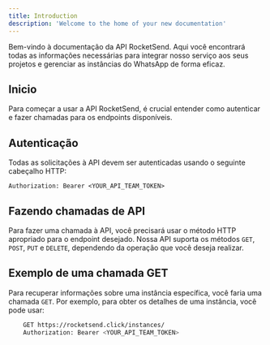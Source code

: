 ```yaml
---
title: Introduction
description: 'Welcome to the home of your new documentation'
---
```


Bem-vindo à documentação da API RocketSend. Aqui você encontrará todas as informações necessárias para integrar nosso serviço aos seus projetos e gerenciar as instâncias do WhatsApp de forma eficaz.

## Inicio

Para começar a usar a API RocketSend, é crucial entender como autenticar e fazer chamadas para os endpoints disponíveis.

## Autenticação

Todas as solicitações à API devem ser autenticadas usando o seguinte cabeçalho HTTP:

```Authorization: Bearer <YOUR_API_TEAM_TOKEN>```

## Fazendo chamadas de API

Para fazer uma chamada à API, você precisará usar o método HTTP apropriado para o endpoint desejado. Nossa API suporta os métodos ```GET```, ```POST```, ```PUT``` e ```DELETE```, dependendo da operação que você deseja realizar.

## Exemplo de uma chamada GET

Para recuperar informações sobre uma instância específica, você faria uma chamada ```GET```. Por exemplo, para obter os detalhes de uma instância, você pode usar:

```bash 
    GET https://rocketsend.click/instances/
    Authorization: Bearer <YOUR_API_TEAM_TOKEN>
```